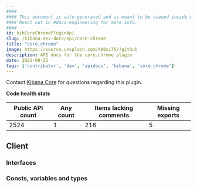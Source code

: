 ```yaml
---
####
#### This document is auto-generated and is meant to be viewed inside our experimental, new docs system.
#### Reach out in #docs-engineering for more info.
####
id: kibCoreChromePluginApi
slug: /kibana-dev-docs/api/core-chrome
title: "core.chrome"
image: https://source.unsplash.com/400x175/?github
description: API docs for the core.chrome plugin
date: 2022-08-25
tags: ['contributor', 'dev', 'apidocs', 'kibana', 'core.chrome']
---
```




Contact [Kibana Core](https://github.com/orgs/elastic/teams/kibana-core) for questions regarding this plugin.

**Code health stats**

| Public API count  | Any count | Items lacking comments | Missing exports |
|-------------------|-----------|------------------------|-----------------|
| 2524 | 1 | 216 | 5 |

## Client

### Interfaces
<DocDefinitionList data={coreChromeObj.client.interfaces}/>

### Consts, variables and types
<DocDefinitionList data={coreChromeObj.client.misc}/>

